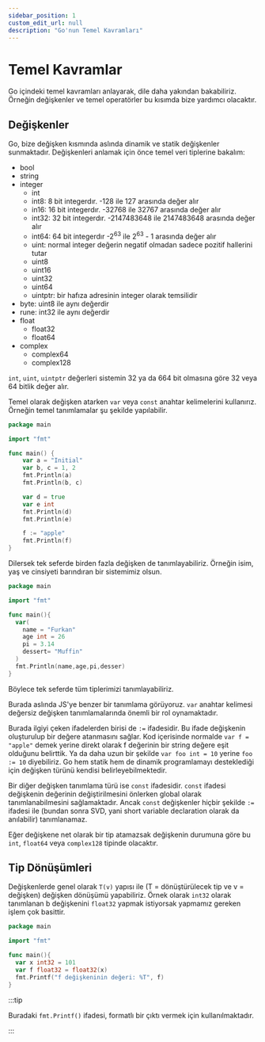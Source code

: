 ```yaml
---
sidebar_position: 1
custom_edit_url: null
description: "Go'nun Temel Kavramları"
---
```


# Temel Kavramlar

Go içindeki temel kavramları anlayarak, dile daha yakından bakabiliriz. Örneğin değişkenler ve temel operatörler bu kısımda bize yardımcı olacaktır.

## Değişkenler

Go, bize değişken kısmında aslında dinamik ve statik değişkenler sunmaktadır. Değişkenleri anlamak için önce temel veri tiplerine bakalım:

- bool
- string
- integer
  - int
  - int8: 8 bit integerdır. -128 ile 127 arasında değer alır
  - in16: 16 bit integerdır. -32768 ile 32767 arasında değer alır
  - int32: 32 bit integerdır. -2147483648 ile 2147483648 arasında değer alır
  - int64: 64 bit integerdır -2<sup>63</sup> ile 2<sup>63</sup> - 1 arasında değer alır 
  - uint: normal integer değerin negatif olmadan sadece pozitif hallerini tutar
  - uint8
  - uint16
  - uint32
  - uint64
  - uintptr: bir hafıza adresinin integer olarak temsilidir
- byte: uint8 ile aynı değerdir
- rune: int32 ile aynı değerdir
- float
  - float32
  - float64
- complex
  - complex64
  - complex128

`int`, `uint`, `uintptr` değerleri sistemin 32 ya da 664 bit olmasına göre 32 veya 64 bitlik değer alır.

Temel olarak değişken atarken `var` veya `const` anahtar kelimelerini kullanırız. Örneğin temel tanımlamalar şu şekilde yapılabilir.

```go
package main

import "fmt"

func main() {
	var a = "Initial"
	var b, c = 1, 2
	fmt.Println(a)
	fmt.Println(b, c)

	var d = true
	var e int
	fmt.Println(d)
	fmt.Println(e)

	f := "apple"
	fmt.Println(f)
}
```

Dilersek tek seferde birden fazla değişken de tanımlayabiliriz. Örneğin isim, yaş ve cinsiyeti barındıran bir sistemimiz olsun.

```go
package main

import "fmt"

func main(){
  var(
    name = "Furkan"
    age int = 26
    pi = 3.14
    dessert= "Muffin"
  )
  fmt.Println(name,age,pi,desser)
}
```

Böylece tek seferde tüm tiplerimizi tanımlayabiliriz.

Burada aslında JS'ye benzer bir tanımlama görüyoruz. `var` anahtar kelimesi değersiz değişken tanımlamalarında önemli bir rol oynamaktadır.

Burada ilgiyi çeken ifadelerden birisi de `:=` ifadesidir. Bu ifade değişkenin oluşturulup bir değere atanmasını sağlar. Kod içerisinde normalde `var f = "apple"` demek yerine direkt olarak f değerinin bir string değere eşit olduğunu belirttik. Ya da daha uzun bir şekilde `var foo int = 10` yerine `foo := 10` diyebiliriz. Go hem statik hem de dinamik programlamayı desteklediği için değişken türünü kendisi belirleyebilmektedir.

Bir diğer değişken tanımlama türü ise `const` ifadesidir. `const` ifadesi değişkenin değerinin değiştirilmesini önlerken global olarak tanımlanabilmesini sağlamaktadır. Ancak `const` değişkenler hiçbir şekilde `:=` ifadesi ile (bundan sonra SVD, yani short variable declaration olarak da anılabilir) tanımlanamaz.

Eğer değişkene net olarak bir tip atamazsak değişkenin durumuna göre bu `int`, `float64` veya `complex128` tipinde olacaktır. 

## Tip Dönüşümleri

Değişkenlerde genel olarak `T(v)` yapısı ile (T = dönüştürülecek tip ve v = değişken) değişken dönüşümü yapabiliriz. Örnek olarak `int32` olarak tanımlanan b değişkenini `float32` yapmak istiyorsak yapmamız gereken işlem çok basittir.

```go
package main 

import "fmt"

func main(){
  var x int32 = 101
  var f float32 = float32(x)
  fmt.Printf("f değişkeninin değeri: %T", f)
}
```

:::tip 

Buradaki `fmt.Printf()` ifadesi, formatlı bir çıktı vermek için kullanılmaktadır.

:::



